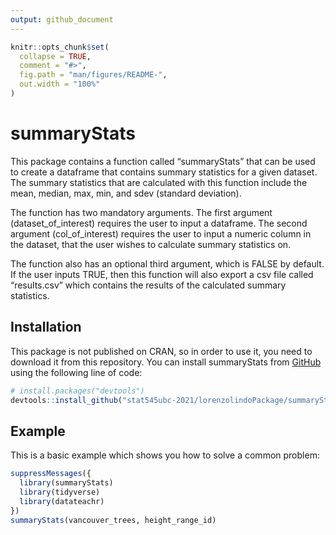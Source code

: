 ```yaml
---
output: github_document
---
```


<!-- README.md is generated from README.Rmd. Please edit that file -->

```r
knitr::opts_chunk$set(
  collapse = TRUE,
  comment = "#>",
  fig.path = "man/figures/README-",
  out.width = "100%"
)
```

# summaryStats

This package contains a function called "summaryStats" that can be used to create a dataframe that contains summary statistics for a given dataset.  The summary statistics that are calculated with this function include the mean, median, max, min, and sdev (standard deviation). 

The function has two mandatory arguments. The first argument (dataset_of_interest) requires the user to input a dataframe. The second argument (col_of_interest) requires the user to input a numeric column in the dataset, that the user wishes to calculate summary statistics on.

The function also has an optional third argument, which is FALSE by default. If the user inputs TRUE, then this function will also export a csv file called "results.csv" which contains the results of the calculated summary statistics.

## Installation

This package is not published on CRAN, so in order to use it, you need to download it from this repository. You can install summaryStats from [GitHub](https://github.com/) using the following line of code:

```r
# install.packages("devtools")
devtools::install_github("stat545ubc-2021/lorenzolindoPackage/summaryStats")
```

## Example

This is a basic example which shows you how to solve a common problem:

```r
suppressMessages({
  library(summaryStats)
  library(tidyverse)
  library(datateachr)
})
summaryStats(vancouver_trees, height_range_id)
```
